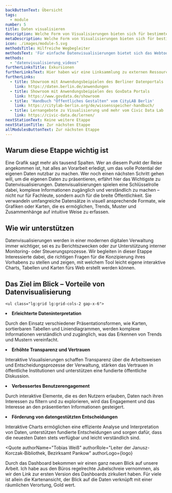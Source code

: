 ```yaml
---
backButtonText: Übersicht
tags:
  - module
number: 5
title: Daten visualisieren
description: Welche Form von Visualisierungen bieten sich für bestimmte Daten an? Wer soll angesprochen werden? Und welche Tools und fertige Lösungen gibt es?
metaDescription: Welche Form von Visualisierungen bieten sich für bestimmte Daten an? Wer soll angesprochen werden? Und welche Tools und fertige Lösungen gibt es?
icon: ./images/module-5.svg
methodsTitle: Hilfreiche Wegbegleiter
methodsText: 'Für einfache Datenvisualisierungen bietet sich das Webtool "Datawrapper" an, für das die Landesredaktion Lizenzen vergibt. Wie das geht, zeigen unsere Videotutorials. Die Ergebnisse lassen sich unkompliziert über Imperia in den Auftritt des Landes Berlin integrieren.'
methods:
  - "datenvisualisierung_videos"
furtherLinksTitle: Exkursionen
furtherLinksText: Hier haben wir eine Linksammlung zu externen Ressourcen zusammengetragen, die einen noch tieferen Einstieg in die Thematik ermöglichen.
furtherLinks:
  - title: Showroom mit Anwendungsbeipielen des Berliner Datenportals
    link: https://daten.berlin.de/anwendungen
  - title: Showroom mit Anwendungsbeipielen des GovData Portals
    link: https://www.govdata.de/showroom
  - title: 'Handbuch "Öffentliches Gestalten" vom CityLAB Berlin'
    link: https://citylab-berlin.org/de/wissensspeicher-handbuch/
  - title: Lernangebote zu Visualisierung und mehr vom Civic Data Lab
    link: https://civic-data.de/lernen/
nextStationText: Keine weitere Etappe
nextStationTitle: Zur nächsten Etappe
allModulesButtonText: Zur nächsten Etappe
---
```


## Warum diese Etappe wichtig ist

Eine Grafik sagt mehr als tausend Spalten. Wer an diesem Punkt der Reise angekommen ist, hat alles an Vorarbeit erledigt, um das volle Potential der eigenen Daten nutzbar zu machen. Wer noch einen nächsten Schritt gehen will, um die eigenen Daten zu präsentieren, erfährt hier das Wichtigste zu Datenvisualisierungen. Datenvisualisierungen spielen eine Schlüsselrolle dabei, komplexe Informationen zugänglich und verständlich zu machen – nicht nur für Fachleute, sondern auch für die breite Öffentlichkeit. Sie verwandeln umfangreiche Datensätze in visuell ansprechende Formate, wie Grafiken oder Karten, die es ermöglichen, Trends, Muster und Zusammenhänge auf intuitive Weise zu erfassen.

## Wie wir unterstützen

Datenvisualisierungen werden in einer modernen digitalen Verwaltung immer wichtiger, sei es zu Berichtszwecken oder zur Unterstützung interner Monitoring- oder Steuerungsprozesse. Wir begleiten in dieser Etappe Interessierte dabei, die richtigen Fragen für die Konzipierung ihres Vorhabens zu stellen und zeigen, mit welchem Tool leicht eigene interaktive Charts, Tabellen und Karten fürs Web erstellt werden können.

<TextContentSection class="bg-bg-alt px-4 sm:px-6" largeContainer>
    <h2>Das Ziel im Blick – Vorteile von Datenvisualisierung</h2>

    <ul class="lg:grid lg:grid-cols-2 gap-x-6">

<li>
  <strong>Erleichterte Dateninterpretation</strong>
  <p class="mt-0 text-balance">Durch den Einsatz verschiedener Präsentationsformen, wie Karten, sortierbaren Tabellen und Liniendiagrammen, werden komplexe Informationen verständlich und zugänglich, was das Erkennen von Trends und Mustern vereinfacht.</p>
</li>
<li>
  <strong>Erhöhte Transparenz und Vertrauen</strong>
  <p class="mt-0 text-balance">Interaktive Visualisierungen schaffen Transparenz über die Arbeitsweisen und Entscheidungsprozesse der Verwaltung, stärken das Vertrauen in öffentliche Institutionen und unterstützen eine fundierte öffentliche Diskussion.</p>
</li>
<li>
  <strong>Verbessertes Benutzerengagement</strong>
  <p class="mt-0 text-balance">Durch interaktive Elemente, die es den Nutzern erlauben, Daten nach ihren Interessen zu filtern und zu explorieren, wird das Engagement und das Interesse an den präsentierten Informationen gesteigert.</p>
</li>
<li>
  <strong>Förderung von datengestützten Entscheidungen</strong>
  <p class="mt-0 text-balance">Interaktive Charts ermöglichen eine effiziente Analyse und Interpretation von Daten, unterstützen fundierte Entscheidungen und sorgen dafür, dass die neuesten Daten stets verfügbar und leicht verständlich sind.</p>
</li>
    </ul>

</TextContentSection>


<Quote
  authorName="Tobias Weiß"
  authorRole="Leiter der Janusz-Korczak-Bibliothek, Bezirksamt Pankow"
  authorLogo={logo}
>
  Durch das Dashboard bekommen wir einen ganz neuen Blick auf unsere Arbeit. Ich
  habe aus den Büros regelrechte Jubelschreie vernommen, als wir den Link zur
  ersten Version des Dashboards zirkuliert haben. Für viele ist allein die
  Kartenansicht, der Blick auf die Daten verknüpft mit einer räumlichen
  Verortung, Gold wert.
</Quote>
